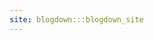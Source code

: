 ```yaml
---
site: blogdown:::blogdown_site
---
```


<!-- This file is for blogdown only. Please do not edit it. -->
  